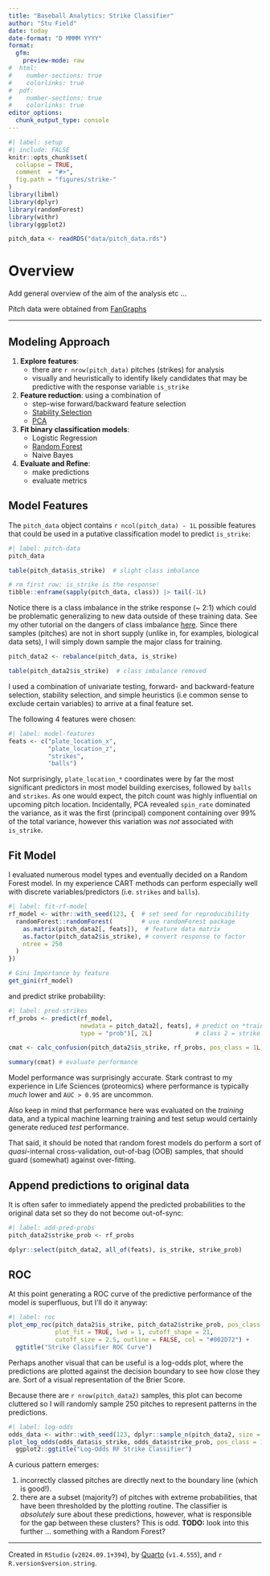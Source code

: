 ```yaml
---
title: "Baseball Analytics: Strike Classifier"
author: "Stu Field"
date: today
date-format: "D MMMM YYYY"
format:
  gfm:
    preview-mode: raw
#  html:
#    number-sections: true
#    colorlinks: true
#  pdf:
#    number-sections: true
#    colorlinks: true
editor_options: 
  chunk_output_type: console
---
```


```r
#| label: setup
#| include: FALSE
knitr::opts_chunk$set(
  collapse = TRUE,
  comment  = "#>",
  fig.path = "figures/strike-"
)
library(libml)
library(dplyr)
library(randomForest)
library(withr)
library(ggplot2)

pitch_data <- readRDS("data/pitch_data.rds")
```


# Overview

Add general overview of the aim of the analysis etc ...

Pitch data were obtained from [FanGraphs](https://www.fangraphs.com/)


------------------

## Modeling Approach

1. **Explore features**:
    - there are `r nrow(pitch_data)` pitches (strikes) for analysis
    - visually and heuristically to identify
      likely candidates that may be predictive with the
      response variable `is_strike`
1. **Feature reduction**: using a combination of
    - step-wise forward/backward feature selection
    - [Stability Selection](https://rss.onlinelibrary.wiley.com/doi/10.1111/j.1467-9868.2010.00740.x)
    - [PCA](https://en.wikipedia.org/wiki/Principal_component_analysis)
1. **Fit binary classification models**:
    - Logistic Regression
    - [Random Forest](https://www.geeksforgeeks.org/random-forest-algorithm-in-machine-learning/)
    - Naive Bayes
1. **Evaluate and Refine**:
    - make predictions
    - evaluate metrics


## Model Features

The `pitch_data` object contains `r ncol(pitch_data) - 1L`
possible features that could be used in a putative 
classification model to predict `is_strike`:

```r
#| label: pitch-data
pitch_data

table(pitch_data$is_strike)  # slight class imbalance

# rm first row: is_strike is the response!
tibble::enframe(sapply(pitch_data, class)) |> tail(-1L)
```

Notice there is a class imbalance in the strike response (~ 2:1) which
could be problematic generalizing to new data outside of these training data.
See my other tutorial on the dangers of class imbalance [here]().
Since there samples (pitches) are not in short supply (unlike in, for examples,
biological data sets), I will simply down sample the major class for
training.

```r
pitch_data2 <- rebalance(pitch_data, is_strike)

table(pitch_data2$is_strike)  # class imbalance removed
```

I used a combination of univariate testing, forward- and 
backward-feature selection, stability selection,
and simple heuristics (i.e common sense to exclude
certain variables) to arrive at a final feature set.

The following 4 features were chosen:

```r
#| label: model-features
feats <- c("plate_location_x",
           "plate_location_z",
           "strikes",
           "balls")
```

Not surprisingly, `plate_location_*` coordinates were by far the most
significant predictors in most model building exercises,
followed by `balls` and `strikes`. As one would expect,
the pitch count was highly influential on upcoming pitch location.
Incidentally, PCA revealed `spin_rate` dominated the variance,
as it was the first (principal) component containing over 99% of the
total variance, however this variation was *not* associated with `is_strike`.


## Fit Model

I evaluated numerous model types and eventually decided
on a Random Forest model. In my experience CART methods can
perform especially well with discrete variables/predictors
(i.e. `strikes` and `balls`).


```r
#| label: fit-rf-model
rf_model <- withr::with_seed(123, {  # set seed for reproducibility
  randomForest::randomForest(        # use randomForest package
    as.matrix(pitch_data2[, feats]),  # feature data matrix
    as.factor(pitch_data2$is_strike), # convert response to factor
    ntree = 250
  )
})

# Gini Importance by feature
get_gini(rf_model)
```

and predict strike probability:

```r
#| label: pred-strikes
rf_probs <- predict(rf_model,
                    newdata = pitch_data2[, feats], # predict on *training* data
                    type = "prob")[, 2L]            # class 2 = strike

cmat <- calc_confusion(pitch_data2$is_strike, rf_probs, pos_class = 1L) # confusion matrix

summary(cmat) # evaluate performance
```

Model performance was surprisingly accurate.
Stark contrast to my experience in Life Sciences (proteomics) where
performance is typically *much* lower and `AUC > 0.95` are uncommon.

Also keep in mind that performance here was evaluated on the *training* data,
and a typical machine learning training and test setup would certainly generate
reduced *test* performance. 

That said, it should be noted that random forest
models do perform a sort of *quasi*-internal cross-validation,
out-of-bag (OOB) samples, that should guard (somewhat) against over-fitting.


## Append predictions to original data

It is often safer to immediately append the predicted probabilities
to the original data set so they do not become out-of-sync:

```r
#| label: add-pred-probs
pitch_data2$strike_prob <- rf_probs

dplyr::select(pitch_data2, all_of(feats), is_strike, strike_prob)
```


## ROC

At this point generating a ROC curve of the predictive performance
of the model is superfluous, but I'll do it anyway:

```r
#| label: roc
plot_emp_roc(pitch_data2$is_strike, pitch_data2$strike_prob, pos_class = 1L,
             plot_fit = TRUE, lwd = 1, cutoff_shape = 21,
             cutoff_size = 2.5, outline = FALSE, col = "#002D72") +
  ggtitle("Strike Classifier ROC Curve")
```

Perhaps another visual that can be useful is a log-odds plot, where the
predictions are plotted against the decision boundary to see how close
they are. Sort of a visual representation of the Brier Score.

Because there are `r nrow(pitch_data2)` samples, this plot can
become cluttered so I will randomly sample 250 pitches to represent
patterns in the predictions.

```r
#| label: log-odds
odds_data <- withr::with_seed(123, dplyr::sample_n(pitch_data2, size = 250L))
plot_log_odds(odds_data$is_strike, odds_data$strike_prob, pos_class = 1L) +
  ggplot2::ggtitle("Log-Odds RF Strike Classifier")
```

A curious pattern emerges:

1. incorrectly classed pitches are directly next to the boundary line
   (which is good!).
1. there are a subset (majority?) of pitches with extreme probabilities,
   that have been thresholded by the plotting routine. The classifier
   is *absolutely* sure about these predictions, however, what is responsible
   for the gap between these clusters?
   This is odd. **TODO:** look into this further ... something with
   a Random Forest?

--------------

Created in `RStudio` (`v2024.09.1+394`),
by [Quarto](https://quarto.org/) (`v1.4.555`),
and `r R.version$version.string`.

